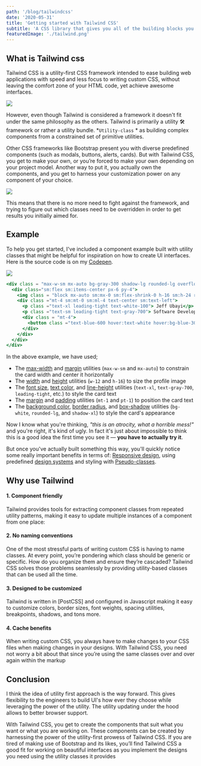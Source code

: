 ```yaml
---
path: '/blog/tailwindcss'
date: '2020-05-31'
title: 'Getting started with Tailwind CSS'
subtitle: 'A CSS library that gives you all of the building blocks you need for building 21st-century web interfaces & designs without opinionated styles.'
featuredImage: './tailwind.png'
---
```

## What is Tailwind css

Tailwind CSS is a utility-first CSS framework intended to ease building web applications with speed and less focus to writing custom CSS, without leaving the comfort zone of your HTML code, yet achieve awesome interfaces.

![](https://seeklogo.com/images/T/tailwind-css-logo-5AD4175897-seeklogo.com.png)

However, even though Tailwind is considered a framework it doesn't fit under the same philosophy as the others. Tailwind is primarily a utility 🛠 framework or rather a utility bundle.
*`Utility-class` * as building complex components from a constrained set of primitive utilities.

Other CSS frameworks like Bootstrap present you with diverse predefined components (such as modals, buttons, alerts, cards). But with Tailwind CSS, you get to make your own, or you’re forced to make your own depending on your project model. Another way to put it, you actually own the components, and you get to harness your customization power on any component of your choice. 
 
![](https://res.cloudinary.com/practicaldev/image/fetch/s--gDacVBBY--/c_limit%2Cf_auto%2Cfl_progressive%2Cq_66%2Cw_880/https://thepracticaldev.s3.amazonaws.com/i/tqpthh0cv88anxyg48m0.gif)

This means that there is no more need to fight against the framework, and trying to figure out which classes need to be overridden in order to get results you initially aimed for.

## Example
To help you get started, I've included a  component example built with utility classes that might be helpful for inspiration on how to create UI interfaces.
Here is  the source code is on my [Codepen](https://codepen.io/jeffubayi/pen/QWjejaO).

![](https://res.cloudinary.com/drrzwqvfh/image/upload/v1590781230/tailwind_zkfbbg.png)

```jsx
<div class = "max-w-sm mx-auto bg-gray-300 shadow-lg rounded-lg overflow-hidden">
  <div class="sm:flex sm:items-center px-6 py-4">
    <img class = "block mx-auto sm:mx-0 sm:flex-shrink-0 h-16 sm:h-24 rounded-full"src="https://res.cloudinary.com/drrzwqvfh/image/upload/v1590779925/profile-pic-7b90c94f567c1a6c63b5873983d557e4_tact1l.jpg" alt="jeff">
    <div class ="mt-4 sm:mt-0 sm:ml-4 text-center sm:text-left">
      <p class ="text-xl leading-tight text-white-100"> Jeff Ubayi</p>
      <p class ="text-sm leading-tight text-gray-700"> Software Developer</p>
      <div class = "mt-4">
        <button class ="text-blue-600 hover:text-white hover:bg-blue-300 border border-blue-400 text-xs font-semibold rounded-full px-4 py-1 -normal"> Hire me</button>
      </div>
    </div>
  </div>
</div>
```
In the above example, we have used;

- The [max-width](https://tailwindcss.com/docs/max-width) and [margin](https://tailwindcss.com/docs/margin) utilities (`max-w-sm` and `mx-auto`) to constrain the card width and center it horizontally
- The [width](https://tailwindcss.com/docs/width) and [height](https://tailwindcss.com/docs/height) utilities (`w-12` and `h-16`) to size the profile image
- The [font size](https://tailwindcss.com/docs/font-size), [text color](https://tailwindcss.com/docs/text-color), and [line-height](https://tailwindcss.com/docs/line-height) utilities (`text-xl`, `text-gray-700`, `leading-tight`, etc.) to style the card text
- The [margin](https://tailwindcss.com/docs/margin) and [padding](https://tailwindcss.com/docs/padding) utilities (`mt-1` and `pt-1`) to position the card text
- The [background color](https://tailwindcss.com/docs/background-color), [border radius](https://tailwindcss.com/docs/border-radius), and [box-shadow](https://tailwindcss.com/docs/box-shadow) utilities (`bg-white`, `rounded-lg`, and `shadow-xl`) to style the card's appearance


Now I know what you're thinking,  _"this is an atrocity, what a horrible mess!"_  and you're right, it's kind of ugly. In fact it's just about impossible to think this is a good idea the first time you see it —  **you have to actually try it**.

But once you've actually built something this way, you'll quickly notice some really important benefits in terms of: 
  [Responsive design](https://tailwindcss.com/docs/responsive-design), using predefined [design systems](https://tailwindcss.com/docs/theme)  and styling with [Pseudo-classes](https://tailwindcss.com/docs/pseudo-class-variants).

## Why use Tailwind

#### 1. Component friendly

Tailwind provides tools for extracting component classes from repeated utility patterns, making it easy to update multiple instances of a component from one place:

#### 2. No naming conventions

One of the most stressful parts of writing custom CSS is having to name classes. At every point, you’re pondering which class should be generic or specific. How do you organize them and ensure they’re cascaded? Tailwind CSS solves those problems seamlessly by providing utility-based classes that can be used all the time.

#### 3. Designed to be customized

Tailwind is written in [PostCSS] and configured in Javascript making it easy to customize colors, border sizes, font weights, spacing utilities, breakpoints, shadows, and tons more.

#### 4. Cache benefits

When writing custom CSS, you always have to make changes to your CSS files when making changes in your designs. With Tailwind CSS, you need not worry a bit about that since you’re using the same classes over and over again within the markup

## Conclusion

I think the idea of utility first approach is the way forward. This gives flexibility to the engineers to build UI's how ever they choose while leveraging the power of the utility. The utility updating under the hood allows to better browser support.

With Tailwind CSS, you get to create the components that suit what you want or what you are working on. These components can be created by harnessing the power of the utility-first prowess of Tailwind CSS. If you are tired of making use of Bootstrap and its likes, you’ll find Tailwind CSS a good fit for working on beautiful interfaces as you implement the designs you need using the utility classes it provides

